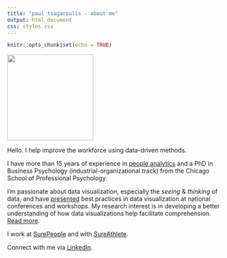 ```yaml
---
title: "paul tsagaroulis - about me"
output: html_document
css: styles.css
---
```


```r
knitr::opts_chunk$set(echo = TRUE)
```

<!-- Global site tag (gtag.js) - Google Analytics -->
<script async src="https://www.googletagmanager.com/gtag/js?id=UA-61071-2"></script>
<script>
  window.dataLayer = window.dataLayer || [];
  function gtag(){dataLayer.push(arguments);}
  gtag('js', new Date());

  gtag('config', 'UA-61071-2');
</script>

![](https://raw.githubusercontent.com/ptsag/ptsag.github.io/main/paul-tsagaroulis.jpg){#id .class width=200 height=200px} 

Hello. I help improve the workforce using data-driven methods. 

I have more than 15 years of experience in [people analytics](people-analytics.html) and a PhD in Business Psychology (industrial-organizational track) from the Chicago School of Professional Psychology.

I'm passionate about data visualization, especially the *seeing* & *thinking* of data, and have [presented](presentations.html) best practices in data visualization at national conferences and workshops. My research interest is in developing a better understanding of how data visualizations help facilitate comprehension. [Read more](research.html).

I work at [SurePeople](https://www.surepeople.com/) and with [SureAthlete](https://www.sureathlete.com/). 

Connect with me via [LinkedIn](https://www.linkedin.com/in/ptsag/).
